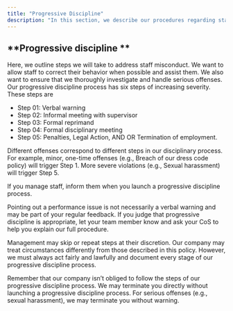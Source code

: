 ```yaml
---
title: "Progressive Discipline"
description: "In this section, we describe our procedures regarding staff resignations and terminations and refer to our progressive discipline process, which may sometimes result in termination."
---
```


## **Progressive discipline **

Here, we outline steps we will take to address staff misconduct. We want to allow staff to correct their behavior when possible and assist them. We also want to ensure that we thoroughly investigate and handle serious offenses. Our progressive discipline process has six steps of increasing severity. These steps are

- Step 01: Verbal warning
- Step 02: Informal meeting with supervisor
- Step 03: Formal reprimand
- Step 04: Formal disciplinary meeting
- Step 05: Penalties, Legal Action, AND OR Termination of employment.

Different offenses correspond to different steps in our disciplinary process. For example, minor, one-time offenses (e.g., Breach of our dress code policy) will trigger Step 1. More severe violations (e.g., Sexual harassment) will trigger Step 5.

If you manage staff, inform them when you launch a progressive discipline process.

Pointing out a performance issue is not necessarily a verbal warning and may be part of your regular feedback. If you judge that progressive discipline is appropriate, let your team member know and ask your CoS to help you explain our full procedure.

Management may skip or repeat steps at their discretion. Our company may treat circumstances differently from those described in this policy. However, we must always act fairly and lawfully and document every stage of our progressive discipline process. 

Remember that our company isn’t obliged to follow the steps of our progressive discipline process. We may terminate you directly without launching a progressive discipline process. For serious offenses (e.g., sexual harassment), we may terminate you without warning.